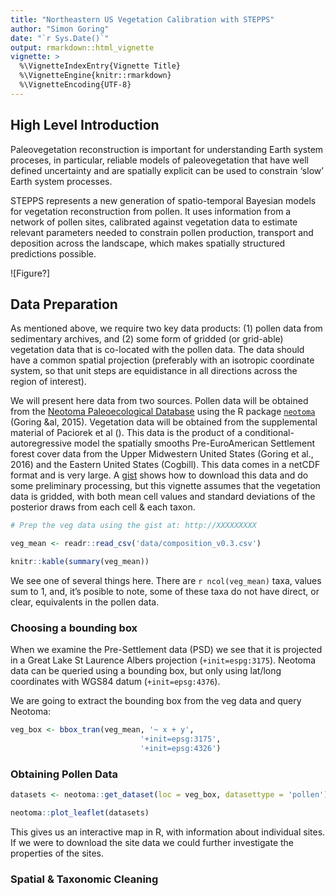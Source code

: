 ```yaml
---
title: "Northeastern US Vegetation Calibration with STEPPS"
author: "Simon Goring"
date: "`r Sys.Date()`"
output: rmarkdown::html_vignette
vignette: >
  %\VignetteIndexEntry{Vignette Title}
  %\VignetteEngine{knitr::rmarkdown}
  %\VignetteEncoding{UTF-8}
---
```


## High Level Introduction

Paleovegetation reconstruction is important for understanding Earth system proceses, in particular, reliable models of paleovegetation that have well defined uncertainty and are spatially explicit can be used to constrain 'slow' Earth system processes.

STEPPS represents a new generation of spatio-temporal Bayesian models for vegetation reconstruction from pollen.  It uses information from a network of pollen sites, calibrated against vegetation data to estimate relevant parameters needed to constrain pollen production, transport and deposition across the landscape, which makes spatially structured predictions possible.

![Figure?]

## Data Preparation

As mentioned above, we require two key data products: (1) pollen data from sedimentary archives, and (2) some form of gridded (or grid-able) vegetation data that is co-located with the pollen data.  The data should have a common spatial projection (preferably with an isotropic coordinate system, so that unit steps are equidistance in all directions across the region of interest).

We will present here data from two sources.  Pollen data will be obtained from the [Neotoma Paleoecological Database](http://neotomadb.org) using the R package [`neotoma`]() (Goring &al, 2015).  Vegetation data will be obtained from the supplemental material of Paciorek et al ().  This data is the product of a conditional-autoregressive model the spatially smooths Pre-EuroAmerican Settlement forest cover data from the Upper Midwestern United States (Goring et al., 2016) and the Eastern United States (Cogbill).  This data comes in a netCDF format and is very large.  A [gist]() shows how to download this data and do some preliminary processing, but this vignette assumes that the vegetation data is gridded, with both mean cell values and standard deviations of the posterior draws from each cell & each taxon.

```r

# Prep the veg data using the gist at: http://XXXXXXXXX

veg_mean <- readr::read_csv('data/composition_v0.3.csv')

```

```r
knitr::kable(summary(veg_mean))
```

We see one of several things here.  There are `r ncol(veg_mean)` taxa, values sum to 1, and, it's posible to note, some of these taxa do not have direct, or clear, equivalents in the pollen data.

### Choosing a bounding box

When we examine the Pre-Settlement data (PSD) we see that it is projected in a Great Lake St Laurence Albers projection (`+init=espg:3175`).  Neotoma data can be queried using a bounding box, but only using lat/long coordinates with WGS84 datum (`+init=epsg:4376`).  

We are going to extract the bounding box from the veg data and query Neotoma:

```r
veg_box <- bbox_tran(veg_mean, '~ x + y',
                             '+init=epsg:3175', 
                             '+init=epsg:4326')
```

### Obtaining Pollen Data

```r
datasets <- neotoma::get_dataset(loc = veg_box, datasettype = 'pollen')

neotoma::plot_leaflet(datasets)
```

This gives us an interactive map in R, with information about individual sites.  If we were to download the site data we could further investigate the properties of the sites.

### Spatial & Taxonomic Cleaning

